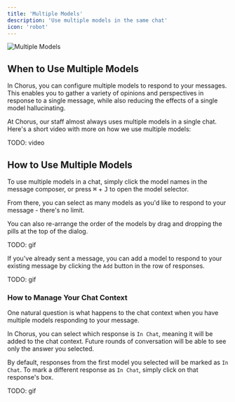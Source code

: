 ```yaml
---
title: 'Multiple Models'
description: 'Use multiple models in the same chat'
icon: 'robot'
---
```


<img src="/images/model-picker.png" alt="Multiple Models" />

## When to Use Multiple Models 

In Chorus, you can configure multiple models to respond to your messages. This enables you to gather a variety of opinions and perspectives in response to a single message, while also reducing the effects of a single model hallucinating. 

At Chorus, our staff almost always uses multiple models in a single chat. Here's a short video with more on how we use multiple models: 

TODO: video

## How to Use Multiple Models 

To use multiple models in a chat, simply click the model names in the message composer, or press <kbd>⌘</kbd> + <kbd>J</kbd> to open the model selector.

From there, you can select as many models as you'd like to respond to your message - there's no limit.

You can also re-arrange the order of the models by drag and dropping the pills at the top of the dialog. 

TODO: gif 

If you've already sent a message, you can add a model to respond to your existing message by clicking the `Add` button in the row of responses. 

TODO: gif 

### How to Manage Your Chat Context 

One natural question is what happens to the chat context when you have multiple models responding to your message. 

In Chorus, you can select which response is `In Chat`, meaning it will be added to the chat context. Future rounds of conversation will be able to see only the answer you selected. 

By default, responses from the first model you selected will be marked as `In Chat`. To mark a different response as `In Chat`, simply click on that response's box. 

TODO: gif 